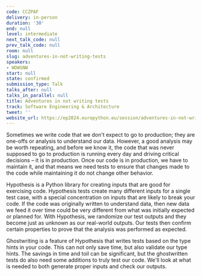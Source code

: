 ```yaml
---
code: CCZPAF
delivery: in-person
duration: '30'
end: null
level: intermediate
next_talk_code: null
prev_talk_code: null
room: null
slug: adventures-in-not-writing-tests
speakers:
- WDWSNW
start: null
state: confirmed
submission_type: Talk
talks_after: null
talks_in_parallel: null
title: Adventures in not writing tests
track: Software Engineering & Architecture
tweet: ''
website_url: https://ep2024.europython.eu/session/adventures-in-not-writing-tests
---
```


Sometimes we write code that we don't expect to go to production; they are one-offs or analysis to understand our data. However, a good analysis may be worth repeating, and before we know it, the code that was never supposed to go to production is running every day and driving critical decisions – it is in production. Once our code is in production, we have to maintain it, and that means we need tests to ensure that changes made to the code while maintaining it do not change other behavior.

Hypothesis is a Python library for creating inputs that are good for exercising code. Hypothesis tests create many different inputs for a single test case, with a special concentration on inputs that are likely to break your code. If the code was originally written to understand data, then new data we feed it over time could be very different from what was initially expected or planned for. With Hypothesis, we randomize our test outputs and they become just as unknown as our real-world outputs. Our tests then confirm certain properties to prove that the analysis was performed as expected.

Ghostwriting is a feature of Hypothesis that writes tests based on the type hints in your code. This can not only save time, but also validate our type hints. The savings in time and toil can be significant, but the ghostwritten tests do also need some additions to truly test our code. We'll look at what is needed to both generate proper inputs and check our outputs.
